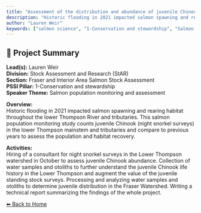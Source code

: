 ```yaml
---
title: "Assessment of the distribution and abundance of juvenile Chinook salmon in the lower Thompson River basin."
description: "Historic flooding in 2021 impacted salmon spawning and rearing habitat throughout the lower Thompson River and tributaries. This salmon population monitoring study counts juvenile Chinook (night snorkel surveys) in the lower Thompson mainstem and tributaries and compare to previous years to assess the population and habitat recovery."
author: "Lauren Weir"
keywords: ["salmon science", "1-Conservation and stewardship", "Salmon population monitoring and assessment", "Stock Assessment and Research (StAR)", "Fraser and Interior Area Salmon Stock Assessment"]
---
```


## 🧬 Project Summary

**Lead(s):** Lauren Weir  
**Division:** Stock Assessment and Research (StAR)  
**Section:** Fraser and Interior Area Salmon Stock Assessment  
**PSSI Pillar:** 1-Conservation and stewardship  
**Speaker Theme:** Salmon population monitoring and assessment  

**Overview:**  
Historic flooding in 2021 impacted salmon spawning and rearing habitat throughout the lower Thompson River and tributaries. This salmon population monitoring study counts juvenile Chinook (night snorkel surveys) in the lower Thompson mainstem and tributaries and compare to previous years to assess the population and habitat recovery.   

**Activities:**  
Hiring of a consultant for night snorkel surveys in the Lower Thompson watershed in October to assess juvenile Chinook abundance. Collection of water samples and otoliths to further understand the juvenile Chinook life history in the Lower Thompson and augment the value of the juvenile standing stock surveys. Processing and analyzing water samples and otoliths to determine juvenile distribution in the Fraser Watershed. Writing a technical report summarizing the findings of the whole project.

[⬅ Back to Home](../index.qmd)
